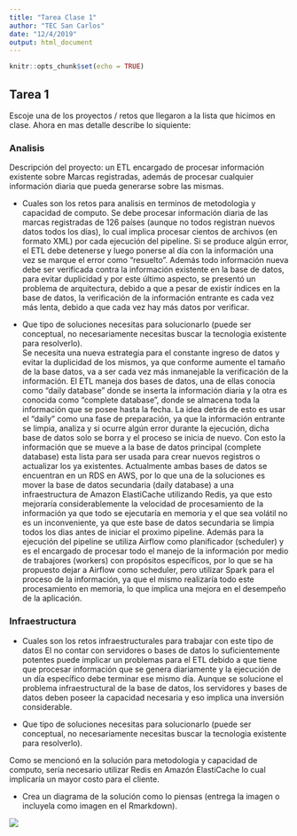 ```yaml
---
title: "Tarea Clase 1"
author: "TEC San Carlos"
date: "12/4/2019"
output: html_document
---
```


```r
knitr::opts_chunk$set(echo = TRUE)
```

## Tarea 1

Escoje una de los proyectos / retos que llegaron a la lista que hicimos en clase. Ahora en mas detalle describe lo siquiente:

### Analisis

Descripción del proyecto: un ETL encargado de procesar información existente sobre Marcas registradas, además de procesar cualquier información diaria que pueda generarse sobre las mismas.

 - Cuales son los retos para analisis en terminos de metodologia y capacidad de computo.
 Se debe procesar información diaria de las marcas registradas de 126 países (aunque no todos registran nuevos datos todos los días), lo cual implica procesar cientos de archivos (en formato XML) por cada ejecución del pipeline. Si se produce algún error, el ETL debe detenerse y luego ponerse al día con la información una vez se marque el error como "resuelto". Además todo información nueva debe ser verificada contra la información existente en la base de datos, para evitar duplicidad y por este último aspecto, se presentó un problema de arquitectura, debido a que a pesar de existir índices en la base de datos, la verificación de la información entrante es cada vez más lenta, debido a que cada vez hay más datos por verificar. 
 
 - Que tipo de soluciones necesitas para solucionarlo (puede ser conceptual, no necesariamente necesitas buscar la tecnologia existente para resolverlo).  
  Se necesita una nueva estrategia para el constante ingreso de datos y evitar la duplicidad de los mismos, ya que conforme aumente el tamaño de la base datos, va a ser cada vez más inmanejable la verificación de la información. El ETL maneja dos bases de datos, una de ellas conocia como "daily database" donde se inserta la información diaria y la otra es conocida como "complete database", donde se almacena toda la información que se posee hasta la fecha. La idea detrás de esto es usar el "daily" como una fase de preparación, ya que la información entrante se limpia, analiza y si ocurre algún error durante la ejecución, dicha base de datos solo se borra y el proceso se inicia de nuevo. Con esto la información que se mueve a la base de datos principal (complete database) esta lista para ser usada para crear nuevos registros o actualizar los ya existentes. Actualmente ambas bases de datos se encuentran en un RDS en AWS, por lo que una de la soluciones es mover la base de datos secundaria (daily database) a una infraestructura de Amazon ElastiCache utilizando Redis, ya que esto mejoraría considerablemente la velocidad de procesamiento de la información ya que todo se ejecutaría en memoria y el que sea volátil no es un inconveniente, ya que este base de datos secundaria se limpia todos los dias antes de iniciar el proximo pipeline. Además para la ejecución del pipeline se utiliza Airflow como planificador (scheduler) y es el encargado de procesar todo el manejo de la información por medio de trabajores (workers) con propósitos específicos, por lo que se ha propuesto dejar a Airflow como scheduler, pero utilizar Spark para el proceso de la información, ya que el mismo realizaría todo este procesamiento en memoria, lo que implica una mejora en el desempeño de la aplicación.

### Infraestructura

 - Cuales son los retos infraestructurales para trabajar con este tipo de datos
 El no contar con servidores o bases de datos lo suficientemente potentes puede implicar un problemas para el ETL debido a que tiene que procesar información que se genera diariamente y la ejecución de un día específico debe terminar ese mismo día. Aunque se solucione el problema infraestructural de la base de datos, los servidores y bases de datos deben poseer la capacidad necesaria y eso implica una inversión considerable.
 
 - Que tipo de soluciones necesitas para solucionarlo (puede ser conceptual, no necesariamente necesitas buscar la tecnologia existente para resolverlo).

Como se mencionó en la solución para metodologia y capacidad de computo, sería necesario utilizar Redis en Amazón ElastiCache lo cual implicaría un  mayor costo para el cliente.
 
 - Crea un diagrama de la solución como lo piensas (entrega la imagen o incluyela como imagen en el Rmarkdown).
 
 ![](soluccion_diagrama.png)
 
